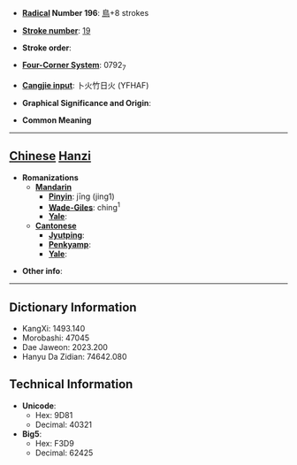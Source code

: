 * '''[[Wiktionary:Chinese radical index| Radical]] Number 196''': [[Wiktionary:Chinese radical index 鳥|鳥]]+8 strokes

* '''[[Wiktionary:Chinese total strokes index|Stroke number]]''': [[Wiktionary:Chinese total strokes index 19|19]]

* '''Stroke order''': 

* '''[[Wiktionary:Chinese four corner index|Four-Corner System]]''': 0792<sub>7</sub>

* '''[[Wiktionary:Chinese Cangjie index|Cangjie input]]''': 卜火竹日火 (YFHAF)

* '''Graphical Significance and Origin''': 

* '''Common Meaning'''

----

== [[Chinese]] [[Hanzi]] ==

* '''Romanizations'''
** '''[[Mandarin]]'''
*** '''[[Pinyin]]''': jīng (jing1)
*** '''[[Wade-Giles]]''': ching<sup>1</sup>
*** '''[[Yale]]''': 
** '''[[Cantonese]]'''
*** '''[[Jyutping]]''':
*** '''[[Penkyamp]]''': 
*** '''[[Yale]]''': 

* '''Other info''': 

----

== Dictionary Information ==

* KangXi: 1493.140
* Morobashi: 47045
* Dae Jaweon: 2023.200
* Hanyu Da Zidian: 74642.080

== Technical Information ==

* '''Unicode''':
** Hex: 9D81
** Decimal: 40321
* '''Big5''':
** Hex: F3D9
** Decimal: 62425